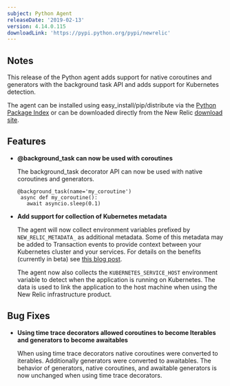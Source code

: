 ```yaml
---
subject: Python Agent
releaseDate: '2019-02-13'
version: 4.14.0.115
downloadLink: 'https://pypi.python.org/pypi/newrelic'
---
```


## Notes

This release of the Python agent adds support for native coroutines and generators with the background task API and adds support for Kubernetes detection.

The agent can be installed using easy_install/pip/distribute via the [Python Package Index](https://pypi.python.org/pypi/newrelic) or can be downloaded directly from the New Relic [download site](http://download.newrelic.com/python_agent/release).

## Features

* **@background_task can now be used with coroutines**

  The background_task decorator API can now be used with native coroutines and generators.

  ```
  @background_task(name='my_coroutine')
   async def my_coroutine():
     await asyncio.sleep(0.1)
  ```
* **Add support for collection of Kubernetes metadata**

  The agent will now collect environment variables prefixed by `NEW_RELIC_METADATA_` as additional metadata. Some of this metadata may be added to Transaction events to provide context between your Kubernetes cluster and your services. For details on the benefits (currently in beta) see [this blog post](https://blog.newrelic.com/engineering/monitoring-application-performance-in-kubernetes).

  The agent now also collects the `KUBERNETES_SERVICE_HOST` environment variable to detect when the application is running on Kubernetes. The data is used to link the application to the host machine when using the New Relic infrastructure product.

## Bug Fixes

* **Using time trace decorators allowed coroutines to become Iterables and generators to become awaitables**

  When using time trace decorators native coroutines were converted to iterables. Additionally generators were converted to awaitables. The behavior of generators, native coroutines, and awaitable generators is now unchanged when using time trace decorators.

